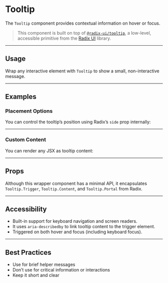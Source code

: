 
<Meta of={TooltipStories} />

# Tooltip

The `Tooltip` component provides contextual information on hover or focus.

> This component is built on top of [`@radix-ui/tooltip`](https://www.radix-ui.com/primitives/docs/components/tooltip), a low-level, accessible primitive from the [Radix UI](https://www.radix-ui.com) library.

---

## Usage

Wrap any interactive element with `Tooltip` to show a small, non-interactive message.

<Canvas of={Default} />

---

## Examples

### Placement Options

You can control the tooltip’s position using Radix’s `side` prop internally:

<Canvas of={BottomSide} />

---

### Custom Content

You can render any JSX as tooltip content:

<Canvas of={WithCustomContent} />

---

## Props

Although this wrapper component has a minimal API, it encapsulates `Tooltip.Trigger`, `Tooltip.Content`, and `Tooltip.Portal` from Radix.

<ArgTypes of={Tooltip} />

---

## Accessibility

- Built-in support for keyboard navigation and screen readers.
- It uses `aria-describedby` to link tooltip content to the trigger element.
- Triggered on both hover and focus (including keyboard focus).

---

## Best Practices

- Use for brief helper messages
- Don’t use for critical information or interactions
- Keep it short and clear
